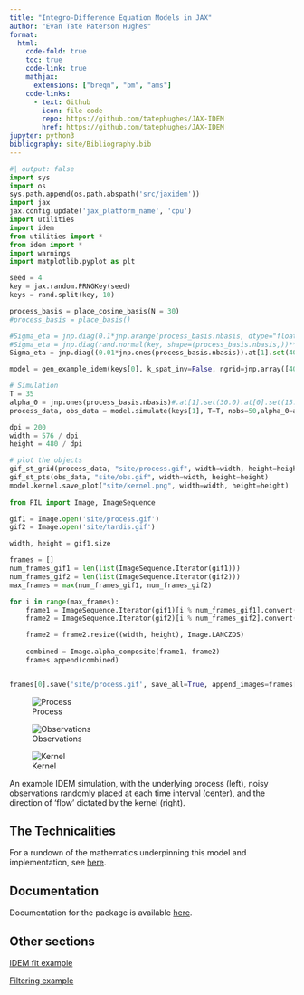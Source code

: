 ```yaml
---
title: "Integro-Difference Equation Models in JAX"
author: "Evan Tate Paterson Hughes"
format:
  html:
    code-fold: true
    toc: true
    code-link: true
    mathjax: 
      extensions: ["breqn", "bm", "ams"]
    code-links:
      - text: Github
        icon: file-code
        repo: https://github.com/tatephughes/JAX-IDEM
        href: https://github.com/tatephughes/JAX-IDEM
jupyter: python3
bibliography: site/Bibliography.bib
---
```


```python
#| output: false
import sys
import os
sys.path.append(os.path.abspath('src/jaxidem'))
import jax
jax.config.update('jax_platform_name', 'cpu')
import utilities
import idem
from utilities import *
from idem import *
import warnings
import matplotlib.pyplot as plt

seed = 4
key = jax.random.PRNGKey(seed)
keys = rand.split(key, 10)

process_basis = place_cosine_basis(N = 30)
#process_basis = place_basis()

#Sigma_eta = jnp.diag(0.1*jnp.arange(process_basis.nbasis, dtype="float32"))
#Sigma_eta = jnp.diag(rand.normal(key, shape=(process_basis.nbasis,))**2)
Sigma_eta = jnp.diag((0.01*jnp.ones(process_basis.nbasis)).at[1].set(40.0).at[30].set(80.0).at[31].set(60.0))

model = gen_example_idem(keys[0], k_spat_inv=False, ngrid=jnp.array([40, 40]), process_basis = process_basis, Sigma_eta = Sigma_eta)

# Simulation
T = 35
alpha_0 = jnp.ones(process_basis.nbasis)#.at[1].set(30.0).at[0].set(15.0)
process_data, obs_data = model.simulate(keys[1], T=T, nobs=50,alpha_0=alpha_0)

dpi = 200
width = 576 / dpi
height = 480 / dpi

# plot the objects
gif_st_grid(process_data, "site/process.gif", width=width, height=height)
gif_st_pts(obs_data, "site/obs.gif", width=width, height=height)
model.kernel.save_plot("site/kernel.png", width=width, height=height)
 
from PIL import Image, ImageSequence

gif1 = Image.open('site/process.gif')
gif2 = Image.open('site/tardis.gif')

width, height = gif1.size

frames = []
num_frames_gif1 = len(list(ImageSequence.Iterator(gif1)))
num_frames_gif2 = len(list(ImageSequence.Iterator(gif2)))
max_frames = max(num_frames_gif1, num_frames_gif2)

for i in range(max_frames):
    frame1 = ImageSequence.Iterator(gif1)[i % num_frames_gif1].convert("RGBA")
    frame2 = ImageSequence.Iterator(gif2)[i % num_frames_gif2].convert("RGBA")

    frame2 = frame2.resize((width, height), Image.LANCZOS)
    
    combined = Image.alpha_composite(frame1, frame2)
    frames.append(combined)


frames[0].save('site/process.gif', save_all=True, append_images=frames[1:], duration=gif1.info['duration'], loop=0)

```


::: {#fig-example layout-ncol=3}

![Process](site/process.gif)

![Observations](site/obs.gif)

![Kernel](site/kernel.png)

An example IDEM simulation, with the underlying process (left), noisy observations randomly placed at each time interval (center), and the direction of 'flow' dictated by the kernel (right).

:::

## The Technicalities

For a rundown of the mathematics underpinning this model and implementation, see [here](site/mathematics.html).

## Documentation

Documentation for the package is available [here](reference/index.html).

## Other sections

[IDEM fit example](site/fit_example.html)

[Filtering example](site/filtering_and_smoothing.html)
